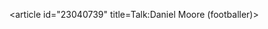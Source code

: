 <article id="23040739" title=Talk:Daniel Moore (footballer)>
	<talkpage id="23040739" title="Talk:Daniel Moore (footballer)">
{{WPBiography
|living=yes
|class=Stub
|auto=inherit
|sports-work-group=yes
|listas=Moore, Daniel
}}
{{Football|class=stub|importance=low|scotland=yes}}
	</talkpage>
</article>